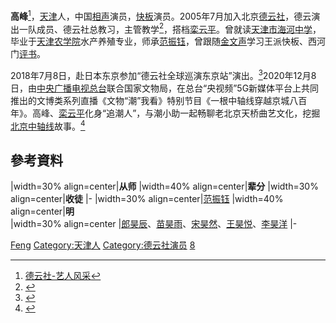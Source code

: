 {{BLPsources}}
{{Other uses|高峰}}
{{藝人
| 姓名 = 高峰
| 類型 = 曲艺家
| 圖片 =
| 綽號 = 高老闆、德雲總教習、糕糕
| 出生日期 = {{birth_date_and _age|1983|5|12}}
| 出生地點 = {{CHN}}[[天津市|天津市]]
| 國籍 = {{CHN-MLD}}
| 籍貫 = [[天津市|天津]]
| 語言 = [[普通話|普通話]]
| 逝世 = 
| 配偶 = 
| 音樂類型 = 
| 職業 = 相声、快板演員
| 演奏樂器 = [[快板|快板]]
| 活躍年代 = 2005年至今
| 唱片公司 = 
| 經紀公司 = 
| 網站 = [http://www.guodegang.org/ 德雲相聲網]
|module = {{Crosstalk actor master-apprentice relation module
|师承 = [[范振钰|范振钰]]
|世代 = 八
|辈分 = 明
|徒弟 = [[郎昊辰|郎昊辰]]、[[苗昊雨|苗昊雨]]、[[宋昊然|宋昊然]]、[[王昊悦|王昊悦]]、[[李昊洋|李昊洋]]
}}
}}
'''高峰'''{{BD|1983年|5月12日||}}<ref name="guodegang">[http://www.guodegang.org/artist/?formation=2 德云社-艺人风采]</ref>，[[天津|天津]]人，中国[[相声|相声]]演员，[[快板书|快板]]演员。2005年7月加入北京[[德云社|德云社]]，德云演出一队成员{{R|guodegang}}、德云社总教习，主管教学<ref>{{cite web|title=德云社抖音收徒背后：一半戏班，一半偶团|url=https://www.yicai.com/news/100889267.html|accessdate=2021-02-28|website=第一财经}}</ref>，搭档[[栾云平|栾云平]]。曾就读[[天津市海河中学|天津市海河中学]]，毕业于[[天津农学院|天津农学院]]水产养殖专业，师承[[范振钰|范振钰]]，曾跟随[[金文声|金文声]]学习王派快板、西河门[[评书|评书]]。

2018年7月8日，赴日本东京参加“德云社全球巡演东京站”演出。<ref>{{cite news|title=虽遭遇地震德云社依然东京商演，郭德纲晒照楼上楼下全是人|url=https://m.huanqiu.com/article/9CaKrnKadLl|accessdate=2021-11-11|work=环球网}}</ref>2020年12月8日，由[[中央广播电视总台|中央广播电视总台]]联合国家文物局，在总台“央视频”5G新媒体平台上共同推出的文博类系列直播《文物“潮”我看》特别节目《一根中轴线穿越京城八百年》。高峰、[[栾云平|栾云平]]化身“追潮人”，与潮小助一起畅聊老北京天桥曲艺文化，挖掘[[北京中轴线|北京中轴线]]故事。<ref>{{cite news|title=紫禁城600岁 央视频《文物“潮”我看》带你打卡穿越“北京中轴线”|url=http://media.people.com.cn/n1/2020/1211/c200167-31963688.html|accessdate=2021-11-01|work=人民网}}</ref>

== 參考資料 ==
{{Reflist}}
{{start box}}
|width=30% align=center|'''从师'''
|width=40% align=center|'''辈分'''
|width=30% align=center|'''收徒'''
|-
|width=30% align=center|[[范振钰|范振钰]]
|width=40% align=center|'''明'''<br />
|width=30% align=center |[[郎昊辰|郎昊辰]]、[[苗昊雨|苗昊雨]]、[[宋昊然|宋昊然]]、[[王昊悦|王昊悦]]、[[李昊洋|李昊洋]]
|-
{{end box}}
{{德云社}}

{{Authority control}}
{{DEFAULTSORT:Gao高}}
[[Category:高姓|Feng]]
[[Category:天津人|Category:天津人]]
[[Category:德云社演员|Category:德云社演员]]
[[Category:相声演员|8]]